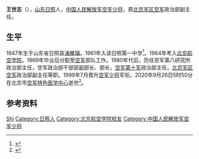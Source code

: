 '''王世志'''（{{bd|1947年|1月|2020年|9月26日|catIdx=Wang}}），[[山东|山东]][[日照|日照]]人，[[中国人民解放军空军少将|中国人民解放军空军少将]]，原[[中国人民解放军北京军区空军|北京军区空军]]政治部副主任。
==生平==
1947年生于山东省日照县[[涛雒镇|涛雒镇]]。1961年入读日照第一中学<ref>{{cite web |title=山东日照一中建校90周年 已联系到的校友中14人位至将军 |url=http://edu.qlwb.com.cn/1008/219645_3.shtml |publisher=[[齐鲁晚报|齐鲁晚报]] |date=2014-10-08}}</ref>。1964年考入[[北京航空学院|北京航空学院]]。1969年毕业后分配至[[中国人民解放军空军|空军]]部队工作。1980年代后，历任空军第八研究所政治部主任，空军政治部干部部副部长、部长，[[中国人民解放军空军第十军|空军第十军]]政治部主任，[[中国人民解放军北京军区空军|北京军区空军]]政治部副主任等职。1999年7月晋升[[中国人民解放军空军少将|空军少将]]军衔。2020年9月26日5时50分在北京市[[中国人民解放军空军特色医学中心|空军特色医学中心]]逝世<ref>{{cite web |author1=岳怀让 |title=原北京军区空军政治部副主任王世志少将逝世 |url=https://www.thepaper.cn/newsDetail_forward_9416993 |publisher=[[澎湃新闻|澎湃新闻]] |date=2020-09-30}}</ref>。

== 参考资料 ==
{{reflist}}

{{Authority control}}
{{DEFAULTSORT:Wang王}}
[[Category:王姓|Shi]]
[[Category:日照人|Category:日照人]]
[[Category:北京航空学院校友|Category:北京航空学院校友]]
[[Category:中国人民解放军空军少将|Category:中国人民解放军空军少将]]
{{中国军事人物小作品}}